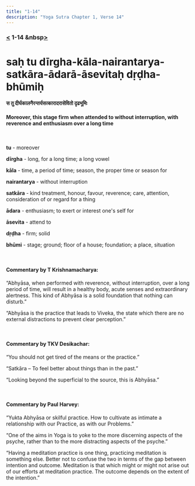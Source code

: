 ```yaml
---
title: "1-14"
description: "Yoga Sutra Chapter 1, Verse 14"
---
```


### [<](/Chapter-1/1-13) 1-14 &nbsp[>](/Chapter-1/1-15/)

# saḥ tu dīrgha-kāla-nairantarya-satkāra-ādarā-āsevitaḥ dṛḍha-bhūmiḥ

#### स तु दीर्घकालनैरन्तर्यसत्कारादरासेवितो दृढभूमिः

#### Moreover, this stage firm when attended to without interruption, with reverence and enthusiasm over a long time

<br />

**tu** - moreover <br />

**dīrgha** - long, for a long time; a long vowel <br />

**kāla** - time, a period of time; season, the proper time or season for <br />

**nairantarya** - without interruption <br />

**satkāra** - kind treatment, honour, favour, reverence; care, attention, consideration of or regard for a thing <br />

**ādara** - enthusiasm; to exert or interest one's self for <br />

**āsevita** - attend to <br />

**dṛḍha** - firm; solid <br />

**bhūmi** - stage; ground; floor of a house; foundation; a place, situation <br />

<br />

#### Commentary by T Krishnamacharya:

“Abhyāsa, when performed with reverence,
without interruption, over a long period of time, will result
in a healthy body, acute senses and extraordinary alertness.
This kind of Abhyāsa is a solid foundation that nothing can disturb.”

“Abhyāsa is the practice that leads to Viveka,
the state which there are no external distractions to prevent clear perception.”

<br />

#### Commentary by TKV Desikachar:

“You should not get tired of
the means or the practice.”

“Satkāra –
To feel better about things than in the past.”

“Looking beyond the superficial to the source,
this is Abhyāsa.”

<br />

#### Commentary by Paul Harvey:

“Yukta Abhyāsa or skilful practice.
How to cultivate as intimate a
relationship with our Practice,
as with our Problems.”

“One of the aims in Yoga is to yoke to
the more discerning aspects of the psyche,
rather than to the more distracting aspects of the psyche.”

“Having a meditation practice is one thing,
practicing meditation is something else.
Better not to confuse the two in terms of
the gap between intention and outcome.
Meditation is that which might or might not
arise out of our efforts at meditation practice.
The outcome depends on the extent of the intention.”
